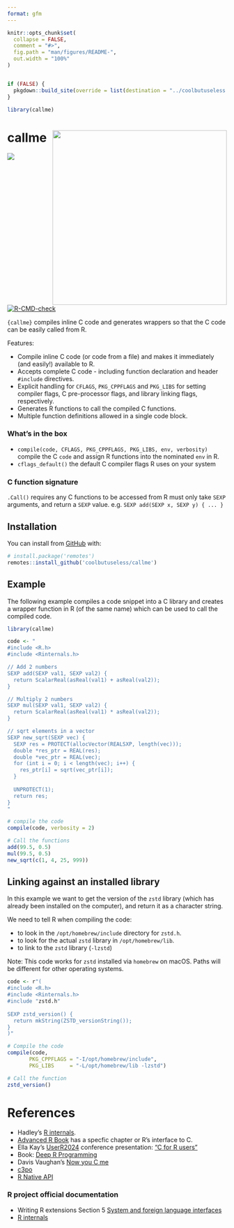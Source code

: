 ```yaml
---
format: gfm
---
```


<!-- README.md is generated from README.Rmd. Please edit that file -->

```r
knitr::opts_chunk$set(
  collapse = FALSE,
  comment = "#>",
  fig.path = "man/figures/README-",
  out.width = "100%"
)


if (FALSE) {
  pkgdown::build_site(override = list(destination = "../coolbutuseless.github.io/package/callme"))
}

library(callme)
```

# callme <img src="man/figures/logo.png" align="right" height="400/"/>

<!-- badges: start -->
![](https://img.shields.io/badge/cool-useless-green.svg)
[![R-CMD-check](https://github.com/coolbutuseless/callme/actions/workflows/R-CMD-check.yaml/badge.svg)](https://github.com/coolbutuseless/callme/actions/workflows/R-CMD-check.yaml)
<!-- badges: end -->

`{callme}` compiles inline C code and generates wrappers so that the C code can 
be easily called from R.

Features:

* Compile inline C code (or code from a file) and makes it immediately (and easily!)
  available to R.
* Accepts complete C code - including function declaration and header `#include` 
  directives.
* Explicit handling for `CFLAGS`, `PKG_CPPFLAGS` and `PKG_LIBS` for setting 
  compiler flags, C pre-processor flags,  and library linking flags, respectively.
* Generates R functions to call the compiled C functions.
* Multiple function definitions allowed in a single code block.

### What's in the box

* `compile(code, CFLAGS, PKG_CPPFLAGS, PKG_LIBS, env, verbosity)` 
compile the C `code` and assign R functions into the nominated `env` in R.
* `cflags_default()` the default C compiler flags R uses on your system

### C function signature

`.Call()` requires any C functions to be accessed from R must only take `SEXP` arguments, 
and return a `SEXP` value.   e.g. `SEXP add(SEXP x, SEXP y) { ... }`


## Installation

You can install from [GitHub](https://github.com/coolbutuseless/callme) with:

``` r
# install.package('remotes')
remotes::install_github('coolbutuseless/callme')
```

## Example

The following example compiles a code snippet into a C library and creates
a wrapper function in R (of the same name) which can be used to call the
compiled code.


```r
library(callme)

code <- "
#include <R.h>
#include <Rinternals.h>

// Add 2 numbers
SEXP add(SEXP val1, SEXP val2) {
  return ScalarReal(asReal(val1) + asReal(val2));
}

// Multiply 2 numbers
SEXP mul(SEXP val1, SEXP val2) {
  return ScalarReal(asReal(val1) * asReal(val2));
}

// sqrt elements in a vector
SEXP new_sqrt(SEXP vec) {
  SEXP res = PROTECT(allocVector(REALSXP, length(vec)));
  double *res_ptr = REAL(res);
  double *vec_ptr = REAL(vec);
  for (int i = 0; i < length(vec); i++) {
    res_ptr[i] = sqrt(vec_ptr[i]);
  }
  
  UNPROTECT(1);
  return res;
}
"

# compile the code
compile(code, verbosity = 2)

# Call the functions
add(99.5, 0.5)
mul(99.5, 0.5)
new_sqrt(c(1, 4, 25, 999))
```




## Linking against an installed library

In this example we want to get the version of the `zstd` library (which has already been
installed on the computer), and return it as a character string.

We need to tell R when compiling the code:

* to look in the `/opt/homebrew/include` directory for `zstd.h`.
* to look for the actual `zstd` library in `/opt/homebrew/lib`.
* to link to the `zstd` library (`-lzstd`)

Note: This code works for `zstd` installed via `homebrew` on macOS.  Paths will 
be different for other operating systems.

```r
code <- r"(
#include <R.h>
#include <Rinternals.h>
#include "zstd.h"
  
SEXP zstd_version() {
  return mkString(ZSTD_versionString());
}
)"

# Compile the code 
compile(code, 
       PKG_CPPFLAGS = "-I/opt/homebrew/include", 
       PKG_LIBS     = "-L/opt/homebrew/lib -lzstd")

# Call the function
zstd_version()
```


# References

* Hadley's [R internals](https://github.com/hadley/r-internals).
* [Advanced R Book](http://adv-r.had.co.nz/C-interface.html)
has a specfic chapter or R's interface to C.
* Ella Kay's [UserR2024](https://userconf2024.sched.com/event/1c8zS/c-for-r-users-ella-kaye-university-of-warwick) conference presentation: ["C for R users"](https://static.sched.com/hosted_files/userconf2024/84/c-for-r-users.pdf)
* Book: [Deep R Programming](https://deepr.gagolewski.com/chapter/310-compiled.html)
* Davis Vaughan's [Now you C me](https://blog.davisvaughan.com/posts/2019-03-02-now-you-c-me/)
* [c3po](https://github.com/ramiromagno/c3po)
* [R Native API](https://github.com/HenrikBengtsson/RNativeAPI)


### R project official documentation

* Writing R extensions Section 5 [System and foreign language interfaces](https://cran.r-project.org/doc/manuals/R-exts.html#System-and-foreign-language-interfaces)
* [R internals](https://cran.stat.auckland.ac.nz/doc/manuals/r-devel/R-ints.html)



